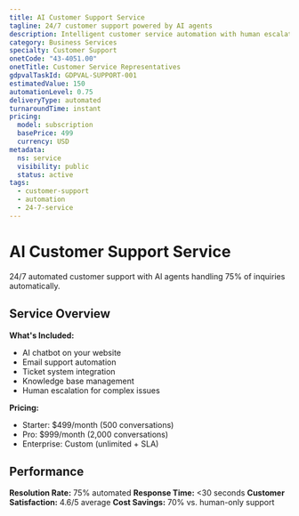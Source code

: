 ```yaml
---
title: AI Customer Support Service
tagline: 24/7 customer support powered by AI agents
description: Intelligent customer service automation with human escalation for complex issues
category: Business Services
specialty: Customer Support
onetCode: "43-4051.00"
onetTitle: Customer Service Representatives
gdpvalTaskId: GDPVAL-SUPPORT-001
estimatedValue: 150
automationLevel: 0.75
deliveryType: automated
turnaroundTime: instant
pricing:
  model: subscription
  basePrice: 499
  currency: USD
metadata:
  ns: service
  visibility: public
  status: active
tags:
  - customer-support
  - automation
  - 24-7-service
---
```


# AI Customer Support Service

24/7 automated customer support with AI agents handling 75% of inquiries automatically.

## Service Overview

**What's Included:**
- AI chatbot on your website
- Email support automation
- Ticket system integration
- Knowledge base management
- Human escalation for complex issues

**Pricing:**
- Starter: $499/month (500 conversations)
- Pro: $999/month (2,000 conversations)
- Enterprise: Custom (unlimited + SLA)

## Performance

**Resolution Rate:** 75% automated
**Response Time:** <30 seconds
**Customer Satisfaction:** 4.6/5 average
**Cost Savings:** 70% vs. human-only support
